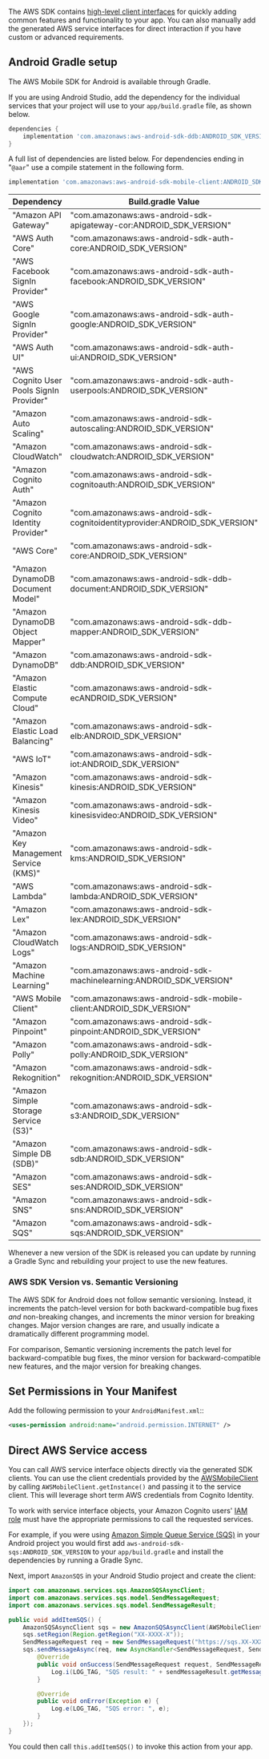 The AWS SDK contains [high-level client interfaces](/start) for quickly adding common features and functionality to your app. You can also manually add the generated AWS service interfaces for direct interaction if you have custom or advanced requirements.

## Android Gradle setup

The AWS Mobile SDK for Android is available through Gradle.

If you are using Android Studio, add the dependency for the individual services that your project will use to your `app/build.gradle` file, as shown below.

```groovy
dependencies {
    implementation 'com.amazonaws:aws-android-sdk-ddb:ANDROID_SDK_VERSION'
}
```

A full list of dependencies are listed below. For dependencies ending in "`@aar`" use a compile statement in the following form.

```groovy
implementation 'com.amazonaws:aws-android-sdk-mobile-client:ANDROID_SDK_VERSION'
```

Dependency | Build.gradle Value
------------ | -------------
"Amazon API Gateway" | "com.amazonaws:aws-android-sdk-apigateway-cor:ANDROID_SDK_VERSION"
"AWS Auth Core" | "com.amazonaws:aws-android-sdk-auth-core:ANDROID_SDK_VERSION"
"AWS Facebook SignIn Provider" | "com.amazonaws:aws-android-sdk-auth-facebook:ANDROID_SDK_VERSION"
"AWS Google SignIn Provider" | "com.amazonaws:aws-android-sdk-auth-google:ANDROID_SDK_VERSION"
"AWS Auth UI" | "com.amazonaws:aws-android-sdk-auth-ui:ANDROID_SDK_VERSION"
"AWS Cognito User Pools SignIn Provider" | "com.amazonaws:aws-android-sdk-auth-userpools:ANDROID_SDK_VERSION"
"Amazon Auto Scaling" | "com.amazonaws:aws-android-sdk-autoscaling:ANDROID_SDK_VERSION"
"Amazon CloudWatch" | "com.amazonaws:aws-android-sdk-cloudwatch:ANDROID_SDK_VERSION"
"Amazon Cognito Auth" | "com.amazonaws:aws-android-sdk-cognitoauth:ANDROID_SDK_VERSION"
"Amazon Cognito Identity Provider" | "com.amazonaws:aws-android-sdk-cognitoidentityprovider:ANDROID_SDK_VERSION"
"AWS Core" | "com.amazonaws:aws-android-sdk-core:ANDROID_SDK_VERSION"
"Amazon DynamoDB Document Model" | "com.amazonaws:aws-android-sdk-ddb-document:ANDROID_SDK_VERSION"
"Amazon DynamoDB Object Mapper" | "com.amazonaws:aws-android-sdk-ddb-mapper:ANDROID_SDK_VERSION"
"Amazon DynamoDB" | "com.amazonaws:aws-android-sdk-ddb:ANDROID_SDK_VERSION"
"Amazon Elastic Compute Cloud" | "com.amazonaws:aws-android-sdk-ecANDROID_SDK_VERSION"
"Amazon Elastic Load Balancing" | "com.amazonaws:aws-android-sdk-elb:ANDROID_SDK_VERSION"
"AWS IoT" | "com.amazonaws:aws-android-sdk-iot:ANDROID_SDK_VERSION"
"Amazon Kinesis" | "com.amazonaws:aws-android-sdk-kinesis:ANDROID_SDK_VERSION"
"Amazon Kinesis Video" | "com.amazonaws:aws-android-sdk-kinesisvideo:ANDROID_SDK_VERSION"
"Amazon Key Management Service (KMS)" | "com.amazonaws:aws-android-sdk-kms:ANDROID_SDK_VERSION"
"AWS Lambda" | "com.amazonaws:aws-android-sdk-lambda:ANDROID_SDK_VERSION"
"Amazon Lex" | "com.amazonaws:aws-android-sdk-lex:ANDROID_SDK_VERSION"
"Amazon CloudWatch Logs" | "com.amazonaws:aws-android-sdk-logs:ANDROID_SDK_VERSION"
"Amazon Machine Learning" | "com.amazonaws:aws-android-sdk-machinelearning:ANDROID_SDK_VERSION"
"AWS Mobile Client" | "com.amazonaws:aws-android-sdk-mobile-client:ANDROID_SDK_VERSION"
"Amazon Pinpoint" | "com.amazonaws:aws-android-sdk-pinpoint:ANDROID_SDK_VERSION"
"Amazon Polly" | "com.amazonaws:aws-android-sdk-polly:ANDROID_SDK_VERSION"
"Amazon Rekognition" | "com.amazonaws:aws-android-sdk-rekognition:ANDROID_SDK_VERSION"
"Amazon Simple Storage Service (S3)" | "com.amazonaws:aws-android-sdk-s3:ANDROID_SDK_VERSION"
"Amazon Simple DB (SDB)" | "com.amazonaws:aws-android-sdk-sdb:ANDROID_SDK_VERSION"
"Amazon SES" | "com.amazonaws:aws-android-sdk-ses:ANDROID_SDK_VERSION"
"Amazon SNS" | "com.amazonaws:aws-android-sdk-sns:ANDROID_SDK_VERSION"
"Amazon SQS" | "com.amazonaws:aws-android-sdk-sqs:ANDROID_SDK_VERSION"

Whenever a new version of the SDK is released you can update by running a Gradle Sync and rebuilding your project to use the new features.

### AWS SDK Version vs. Semantic Versioning

The AWS SDK for Android does not follow semantic versioning. Instead, it increments the patch-level version for both backward-compatible bug fixes *and* non-breaking changes, and increments the minor version for breaking changes. Major version changes are rare, and usually indicate a dramatically different programming model.

For comparison, Semantic versioning increments the patch level for backward-compatible bug fixes, the minor version for backward-compatible new features, and the major version for breaking changes.

## Set Permissions in Your Manifest

Add the following permission to your `AndroidManifest.xml`::

```xml
<uses-permission android:name="android.permission.INTERNET" />
```

## Direct AWS Service access

You can call AWS service interface objects directly via the generated SDK clients. You can use the client credentials provided by the [AWSMobileClient](/sdk/auth/getting-started) by calling `AWSMobileClient.getInstance()` and passing it to the service client. This will leverage short term AWS credentials from Cognito Identity.

<Callout warning>

To work with service interface objects, your Amazon Cognito users' [IAM role](https://docs.aws.amazon.com/cognito/latest/developerguide/iam-roles.html) must have the appropriate permissions to call the requested services.

</Callout>

For example, if you were using [Amazon Simple Queue Service (SQS)](https://aws.amazon.com/sqs/) in your Android project you would first add `aws-android-sdk-sqs:ANDROID_SDK_VERSION` to your `app/build.gradle` and install the dependencies by running a Gradle Sync.

Next, import `AmazonSQS` in your Android Studio project and create the client:

```java
import com.amazonaws.services.sqs.AmazonSQSAsyncClient;
import com.amazonaws.services.sqs.model.SendMessageRequest;
import com.amazonaws.services.sqs.model.SendMessageResult;

public void addItemSQS() {
    AmazonSQSAsyncClient sqs = new AmazonSQSAsyncClient(AWSMobileClient.getInstance());
    sqs.setRegion(Region.getRegion("XX-XXXX-X"));
    SendMessageRequest req = new SendMessageRequest("https://sqs.XX-XXXX-X.amazonaws.com/XXXXXXXXXXXX/MyQueue", "hello world");
    sqs.sendMessageAsync(req, new AsyncHandler<SendMessageRequest, SendMessageResult>() {
        @Override
        public void onSuccess(SendMessageRequest request, SendMessageResult sendMessageResult) {
            Log.i(LOG_TAG, "SQS result: " + sendMessageResult.getMessageId());
        }

        @Override
        public void onError(Exception e) {
            Log.e(LOG_TAG, "SQS error: ", e);
        }
    });
}
```

You could then call `this.addItemSQS()` to invoke this action from your app.
